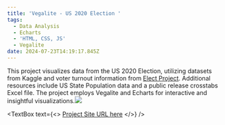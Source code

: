 ```yaml
---
title: 'Vegalite - US 2020 Election '
tags:
  - Data Analysis
  - Echarts
  - 'HTML, CSS, JS'
  - Vegalite
date: 2024-07-23T14:19:17.845Z
---
```


This project visualizes data from the US 2020 Election, utilizing datasets from Kaggle and voter turnout information from [Elect Project](http://www.electproject.org/home/voter-turnout/voter-turnout-data). Additional resources include US State Population data and a public release crosstabs Excel file. The project employs Vegalite and Echarts for interactive and insightful visualizations.![](/vegalite-us.png)

<TextBox
  text={<>
    [Project Site URL ]()[here](https://shanteru.github.io/us-election-vis/)
  </>}
/>
